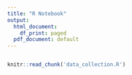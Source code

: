 ```yaml
---
title: "R Notebook"
output:
  html_document:
    df_print: paged
  pdf_document: default
---
```


```r
```


```r
knitr::read_chunk('data_collection.R')
```

```r
```

```r
```


```r
```

```r
```

